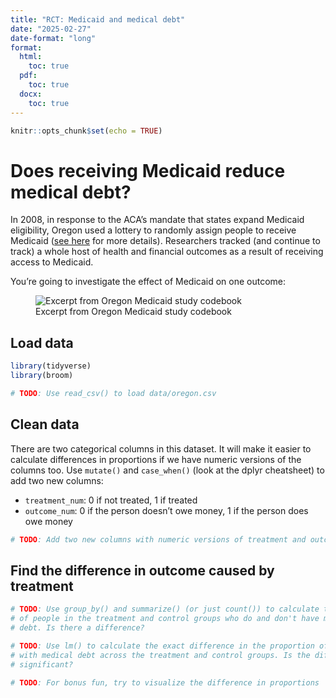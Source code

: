 ```yaml
---
title: "RCT: Medicaid and medical debt"
date: "2025-02-27"
date-format: "long"
format:
  html:
    toc: true
  pdf:
    toc: true
  docx:
    toc: true
---
```


```r
knitr::opts_chunk$set(echo = TRUE)
```

# Does receiving Medicaid reduce medical debt?

In 2008, in response to the ACA's mandate that states expand Medicaid eligibility, Oregon used a lottery to randomly assign people to receive Medicaid ([see here](https://www.nber.org/programs-projects/projects-and-centers/oregon-health-insurance-experiment) for more details). Researchers tracked (and continue to track) a whole host of health and financial outcomes as a result of receiving access to Medicaid. 

You're going to investigate the effect of Medicaid on one outcome:

![Excerpt from Oregon Medicaid study codebook](img/oregon-medicaid.jpg)

## Load data

```r
library(tidyverse)
library(broom)

# TODO: Use read_csv() to load data/oregon.csv
```


## Clean data

There are two categorical columns in this dataset. It will make it easier to calculate differences in proportions if we have numeric versions of the columns too. Use `mutate()` and `case_when()` (look at the dplyr cheatsheet) to add two new columns:

- `treatment_num`: 0 if not treated, 1 if treated
- `outcome_num`: 0 if the person doesn't owe money, 1 if the person does owe money

```r
# TODO: Add two new columns with numeric versions of treatment and outcome
```


## Find the difference in outcome caused by treatment

```r
# TODO: Use group_by() and summarize() (or just count()) to calculate the number
# of people in the treatment and control groups who do and don't have medical
# debt. Is there a difference?
```

```r
# TODO: Use lm() to calculate the exact difference in the proportion of people
# with medical debt across the treatment and control groups. Is the difference
# significant?
```

```r
# TODO: For bonus fun, try to visualize the difference in proportions
```
